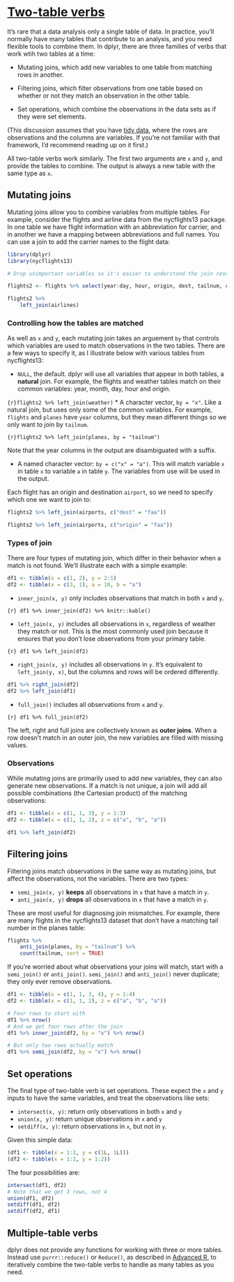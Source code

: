 # [Two-table verbs](https://dplyr.tidyverse.org/articles/two-table.html)

It's rare that a data analysis only a single table of data. In practice, you'll normally have many tables that contribute to an analysis, and you need flexible tools to combine them. In dplyr, there are three families of verbs that work wtih two tables at a time:

* Mutating joins, which add new variables to one table from matching rows in another.

* Filtering joins, which filter observations from one table based on whether or not they match an observation in the other table.

* Set operations, which combine the observations in the data sets as if they were set elements.

(This discussion assumes that you have [tidy data](https://www.jstatsoft.org/v59/i10/), where the rows are observations and the columns are variables. If you’re not familiar with that framework, I’d recommend reading up on it first.)

All two-table verbs work similarly. The first two arguments are `x` and `y`, and provide the tables to combine. The output is always a new table with the same type as `x`.

## Mutating joins

Mutating joins allow you to combine variables from multiple tables. For example, consider the flights and airline data from the nycflights13 package. In one table we have flight information with an abbreviation for carrier, and in another we have a mapping between abbreviations and full names. You can use a join to add the carrier names to the flight data:

```r
library(dplyr)
library(nycflights13)

# Drop unimportant variables so it's easier to understand the join results.

flights2 <- flights %>% select(year:day, hour, origin, dest, tailnum, carrier)

flights2 %>%
    left_join(airlines)
```
### Controlling how the tables are matched

As well as `x` and `y`, each mutating join takes an arguement `by` that controls which variables are used to match observations in the two tables. There are a few ways to specify it, as I illustrate below with various tables from nycflights13:

* `NULL`, the default. dplyr will use all variables that appear in both tables, a **natural** join. For example, the flights and weather tables match on their common variables: year, month, day, hour and origin.

```{r}flights2 %>% left_join(weather)```
* A character vector, `by = "x"`. Like a natural join, but uses only some of the common variables. For example, `flights` and `planes` have `year` columns, but they mean different things so we only want to join by `tailnum`.

```{r}flights2 %>% left_join(planes, by = "tailnum")```

Note that the year columns in the output are disambiguated with a suffix. 

* A named character vector: `by = c("x" = "a")`. This will match variable `x` in table `x` to variable `a` in table `y`. The variables from use will be used in the output.

Each flight has an origin and destination `airport`, so we need to specify which one we want to join to:

```r
flights2 %>% left_join(airports, c("dest" = "faa"))

flights2 %>% left_join(airports, c("origin" = "faa"))
```

### Types of join

There are four types of mutating join, which differ in their behavior when a match is not found. We'll illustrate each with a simple example:

```r
df1 <- tibble(x = c(1, 2), y = 2:1)
df2 <- tibble(x = c(3, 1), a = 10, b = "a")
```

* `inner_join(x, y)` only includes observations that match in both `x` and `y`.

```{r} df1 %>% inner_join(df2) %>% knitr::kable()```

* `left_join(x, y)` includes all observations in `x`, regardless of weather they match or not. This is the most commonly used join because it ensures that you don't lose observations from your primary table.

```{r} df1 %>% left_join(df2)```

* `right_join(x, y)` includes all observations in `y`. It's equivalent to `left_join(y, x)`, but the columns and rows will be ordered differently.

```r
df1 %>% right_join(df2)
df2 %>% left_join(df1)
```
* `full_join()` includes all observations from `x` and `y`.

```{r} df1 %>% full_join(df2)```

The left, right and full joins are collectively known as **outer joins**. When a row doesn't match in an outer join, the new variables are filled with missing values.

### Observations

While mutating joins are primarily used to add new variables, they can also generate new observations. If a match is not unique, a join will add all possible combinations (the Cartesian product) of the matching observations:

```r
df1 <- tibble(x = c(1, 1, 3), y = 1:3)
df2 <- tibble(x = c(1, 1, 2), z = c("a", "b", "a"))

df1 %>% left_join(df2)
```

## Filtering joins

Filtering joins match observations in the same way as mutating joins, but affect the observations, not the variables. There are two types:

* `semi_join(x, y)` **keeps** all observations in `x` that have a match in `y`.
* `anti_join(x, y)` **drops** all observations in `x` that have a match in `y`.

These are most useful for diagnosing join mismatches. For example, there are many flights in the nycflights13 dataset that don't have a matching tail number in the planes table:

```r
flights %>%
    anti_join(planes, by = "tailnum") %>%
    count(tailnum, sort = TRUE)
```

If you're worried about what observations your joins will match, start with a `semi_join()` or `anti_join()`. `semi_join()` and `anti_join()` never duplicate; they only ever remove observations.

```r
df1 <- tibble(x = c(1, 1, 3, 4), y = 1:4)
df2 <- tibble(x = c(1, 1, 2), z = c("a", "b", "a"))

# Four rows to start with
df1 %>% nrow()
# And we get four rows after the join
df1 %>% inner_join(df2, by = "x") %>% nrow()

# But only two rows actually match
df1 %>% semi_join(df2, by = "x") %>% nrow()
```

## Set operations
The final type of two-table verb is set operations. These expect the `x` and `y` inputs to have the same variables, and treat the observations like sets:

* `intersect(x, y)`: return only observations in both `x` and `y`
* `union(x, y)`: return unique observations in `x` and `y`
* `setdiff(x, y)`: return observations in `x`, but not in `y`.

Given this simple data:

```r
(df1 <- tibble(x = 1:2, y = c(1L, 1L)))
(df2 <- tibble(x = 1:2, y = 1:2))
```
The four possibilities are:

```r
intersect(df1, df2)
# Note that we get 3 rows, not 4
union(df1, df2)
setdiff(df1, df2)
setdiff(df2, df1)
```

## Multiple-table verbs
dplyr does not provide any functions for working with three or more tables. Instead use `purrr::reduce()` or `Reduce()`, as described in [Advanced R](http://adv-r.had.co.nz/Functionals.html#functionals-fp), to iteratively combine the two-table verbs to handle as many tables as you need.
